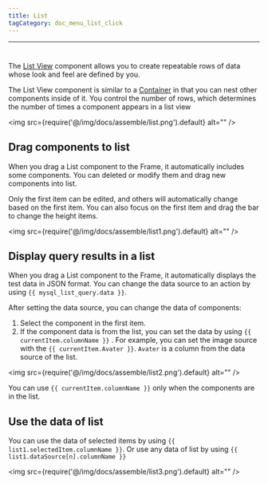 ```yaml
---
title: List
tagCategory: doc_menu_list_click
---
```

---

# <Heading hidden>List</Heading>

The [List View](https://retool.com/components/list-view) component allows you to create repeatable rows of data whose look and feel are defined by you.

The List View component is similar to a [Container](https://retool.com/components/container) in that you can nest other components inside of it. You control the number of rows, which determines the number of times a component appears in a list view

<img
  src={require('@/img/docs/assemble/list.png').default}
  alt=""
/>

## Drag components to list

When you drag a List component to the Frame, it automatically includes some components. You can deleted or modify them and drag new components into list.

Only the first item can be edited, and others will automatically change based on the first item. You can also focus on the first item and drag the bar to change the height items.

<img
  src={require('@/img/docs/assemble/list1.png').default}
  alt=""
/>

## Display query results in a list

When you drag a List component to the Frame, it automatically displays the test data in JSON format. You can change the data source to an action by using `{{ mysql_list_query.data }}`.

After setting the data source, you can change the data of components:

1. Select the component in the first item.
2. If the component data is from the list, you can set the data by using `{{ currentItem.columnName }}` . For example, you can set the image source with the `{{ currentItem.Avater }}`. `Avater` is a column from the data source of the list.

<img
  src={require('@/img/docs/assemble/list2.png').default}
  alt=""
/>

You can use  `{{ currentItem.columnName }}` only when the components are in the list.

## Use the data of list

You can use the data of selected items by using `{{ list1.selectedItem.columnName }}`. Or use any data of list by using `{{ list1.dataSource[n].columnName }}`

<img
  src={require('@/img/docs/assemble/list3.png').default}
  alt=""
/>
